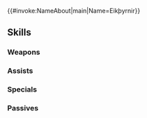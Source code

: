 {{#invoke:NameAbout|main|Name=Eikþyrnir}}{{HeroPage Tabs}}
{{Hero Infobox
|Name=Eikþyrnir
|Title=Resolved to Train
|WeaponType=Colorless Beast
|MoveType=Armored
|Origin=Fire Emblem Heroes
|Gender=Male
|actorEN=Takeuchi Shunsuke
|noActorEN=1
|actorJP=武内駿輔
|artist=西木あれく
|additionDate=August 15, 2025
|releaseDate=August 15, 2025
|poolDate=September 5, 2025
|poolRarities=5
|cv1=0
|cv2=800500
|TagID=総選挙エイクス
|InternalID=1279
|Properties=brave
|description=A member of Yggdrasill's Healing Hands who answers the call of many, tautening his body with power.
}}
{{Stats Page
|Lv1HP=25|Lv1ATK=13|Lv1SPD=3|Lv1DEF=11|Lv1RES=10
|GRHP=65|GRATK=85|GRSPD=30|GRDEF=90|GRRES=75
}}
==Skills==
===Weapons===
{{Weapons Table
|weapon1=Whelp (Armored)
|weapon1Default=1
|weapon1Unlock=1
|weapon2=Yearling (Arm.)
|weapon2Default=2
|weapon2Unlock=2
|weapon3=Adult (Armored)
|weapon3Default=4
|weapon3Unlock=3
|weapon4=Tempered Antler
|weapon4Default=5
|weapon4Unlock=5
}}
===Assists===
{{Assists Table
|assist1=Swap
|assist1Default=4
|assist1Unlock=3
|assist2=Swap Gait
|assist2Unlock=5
}}
===Specials===
{{Specials Table
|special1=Glowing Ember
|special1Default=4
|special1Unlock=3
|special2=Ignis
|special2Unlock=4
|special3=Mighty Roar
|special3Unlock=5
}}
===Passives===
{{Passives Table
|passiveA1=Atk/Def Form 1
|passiveA2=Atk/Def Form 2
|passiveA3=Atk/Def Form 3
|passiveA4=Atk/Def Fortune
|passiveA1Unlock=2
|passiveA2Unlock=3
|passiveA3Unlock=4
|passiveA4Unlock=5
|passiveB1=Bold Fighter 1
|passiveB2=Bold Fighter 2
|passiveB3=Bold Fighter 3
|passiveB4=Assault Fighter
|passiveB1Unlock=2
|passiveB2Unlock=3
|passiveB3Unlock=4
|passiveB4Unlock=5
|passiveC1=A/D Far Save 1
|passiveC2=A/D Far Save 2
|passiveC3=A/D Far Save 3
|passiveC4=A/D Briar P Save
|passiveC1Unlock=2
|passiveC2Unlock=3
|passiveC3Unlock=4
|passiveC4Unlock=5
}}
{{Heroes Navbox}}
